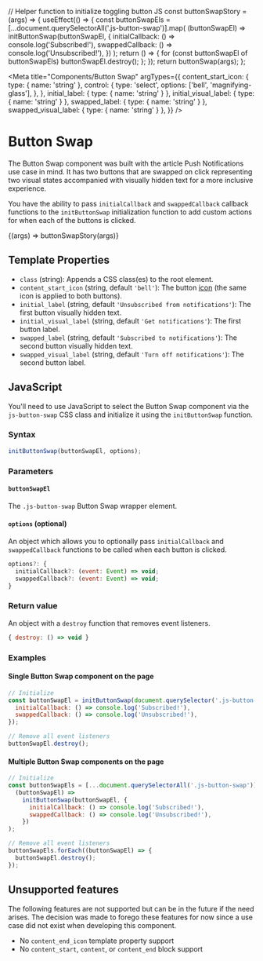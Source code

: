 // Helper function to initialize toggling button JS
const buttonSwapStory = (args) => {
  useEffect(() => {
    const buttonSwapEls = [...document.querySelectorAll('.js-button-swap')].map(
      (buttonSwapEl) =>
        initButtonSwap(buttonSwapEl, {
          initialCallback: () => console.log('Subscribed!'),
          swappedCallback: () => console.log('Unsubscribed!'),
        })
    );
    return () => {
      for (const buttonSwapEl of buttonSwapEls) buttonSwapEl.destroy();
    };
  });
  return buttonSwap(args);
};

<Meta
  title="Components/Button Swap"
  argTypes={{
    content_start_icon: {
      type: { name: 'string' },
      control: {
        type: 'select',
        options: ['bell', 'magnifying-glass'],
      },
    },
    initial_label: { type: { name: 'string' } },
    initial_visual_label: { type: { name: 'string' } },
    swapped_label: { type: { name: 'string' } },
    swapped_visual_label: { type: { name: 'string' } },
  }}
/>

# Button Swap

The Button Swap component was built with the article Push Notifications use case in mind. It has two buttons that are swapped on click representing two visual states accompanied with visually hidden text for a more inclusive experience.

You have the ability to pass `initialCallback` and `swappedCallback` callback functions to the `initButtonSwap` initialization function to add custom actions for when each of the buttons is clicked.

<Canvas>
  <Story
    name="Default"
    inline={false}
    args={{
      initial_label: 'Notifications have been turned off.',
      initial_visual_label: 'Give me all the notifications!',
      swapped_label: 'Notifications have been turned on.',
      swapped_visual_label: 'Just kidding, stop notifications, please.',
    }}
    parameters={{
      docs: {
        source: {
          code: makeTwigInclude(
            '@cloudfour/components/button-swap/button-swap.twig',
            {
              initial_label: 'Notifications have been turned off.',
              initial_visual_label: 'Give me all the notifications!',
              swapped_label: 'Notifications have been turned on.',
              swapped_visual_label: 'Just kidding, stop notifications, please.',
            }
          ),
        },
      },
    }}
  >
    {(args) => buttonSwapStory(args)}
  </Story>
</Canvas>

## Template Properties

- `class` (string): Appends a CSS class(es) to the root element.
- `content_start_icon` (string, default `'bell'`): The button [icon](/docs/design-icons--page) (the same icon is applied to both buttons).
- `initial_label` (string, default `'Unsubscribed from notifications'`): The first button visually hidden text.
- `initial_visual_label` (string, default `'Get notifications'`): The first button label.
- `swapped_label` (string, default `'Subscribed to notifications'`): The second button visually hidden text.
- `swapped_visual_label` (string, default `'Turn off notifications'`): The second button label.

## JavaScript

You'll need to use JavaScript to select the Button Swap component via the `js-button-swap` CSS class and initialize it using the `initButtonSwap` function.

### Syntax

```js
initButtonSwap(buttonSwapEl, options);
```

### Parameters

#### `buttonSwapEl`

The `.js-button-swap` Button Swap wrapper element.

#### `options` (optional)

An object which allows you to optionally pass `initialCallback` and `swappedCallback` functions to be called when each button is clicked.

```js
options?: {
  initialCallback?: (event: Event) => void;
  swappedCallback?: (event: Event) => void;
}
```

### Return value

An object with a `destroy` function that removes event listeners.

```js
{ destroy: () => void }
```

### Examples

#### Single Button Swap component on the page

```js
// Initialize
const buttonSwapEl = initButtonSwap(document.querySelector('.js-button-swap'), {
  initialCallback: () => console.log('Subscribed!'),
  swappedCallback: () => console.log('Unsubscribed!'),
});

// Remove all event listeners
buttonSwapEl.destroy();
```

#### Multiple Button Swap components on the page

```js
// Initialize
const buttonSwapEls = [...document.querySelectorAll('.js-button-swap')].map(
  (buttonSwapEl) =>
    initButtonSwap(buttonSwapEl, {
      initialCallback: () => console.log('Subscribed!'),
      swappedCallback: () => console.log('Unsubscribed!'),
    })
);

// Remove all event listeners
buttonSwapEls.forEach((buttonSwapEl) => {
  buttonSwapEl.destroy();
});
```

## Unsupported features

The following features are not supported but can be in the future if the need arises. The decision was made to forego these features for now since a use case did not exist when developing this component.

- No `content_end_icon` template property support
- No `content_start`, `content`, or `content_end` block support
